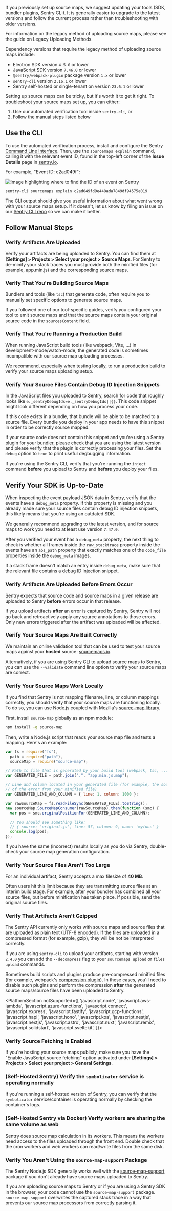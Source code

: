<Alert>

If you previously set up source maps, we suggest updating your tools (SDK, bundler plugins, Sentry CLI).
It is generally easier to upgrade to the latest versions and follow the current process rather than troubleshooting with older versions.

For information on the legacy method of uploading source maps, please see the guide on <PlatformLink to="/sourcemaps/troubleshooting_js/legacy-uploading-methods">Legacy Uploading Methods</PlatformLink>.

Dependency versions that require the legacy method of uploading source maps include:

<ul>
  <PlatformSection supported={["javascript.electron"]}>
    <li>
      Electron SDK version <code>4.5.0</code> or lower
    </li>
  </PlatformSection>
  <li>
    JavaScript SDK version <code>7.46.0</code> or lower
  </li>
  <li>
    <code>@sentry/webpack-plugin</code> package version <code>1.x</code> or
    lower
  </li>
  <li>
    <code>sentry-cli</code> version <code>2.16.1</code> or lower
  </li>
  <li>
    Sentry self-hosted or single-tenant on version <code>23.6.1</code> or lower
  </li>
</ul>

</Alert>

Setting up source maps can be tricky, but it's worth it to get it right. To troubleshoot your source maps set up, you can either:

1. Use our automated verification tool inside `sentry-cli`, or
2. Follow the manual steps listed below

## Use the CLI

To use the automated verification process, install and configure the Sentry [Command Line Interface](/cli/). Then, use the `sourcemaps explain` command, calling it with the relevant event ID, found in the top-left corner of the **Issue Details** page in [sentry.io](https://sentry.io).

For example, "Event ID: c2ad049f":

![Image highlighting where to find the ID of an event on Sentry](./img/event_id.png)

```shell
sentry-cli sourcemaps explain c2ad049fd9e448ada7849df94575e019
```

The CLI output should give you useful information about what went wrong with your source maps setup.
If it doesn't, let us know by filing an issue on our [Sentry CLI repo](https://github.com/getsentry/sentry-cli) so we can make it better.

## Follow Manual Steps

### Verify Artifacts Are Uploaded

Verify your artifacts are being uploaded to Sentry. You can find them at **[Settings] > Projects > Select your project > Source Maps**.
For Sentry to de-minify your stack traces you must provide both the minified files (for example, app.min.js) and the corresponding source maps.

### Verify That You're Building Source Maps

Bundlers and tools (like `tsc`) that generate code, often require you to manually set specific options to generate source maps.

If you followed one of our tool-specific guides, verify you configured your tool to emit source maps and that the source maps contain your original source code in the `sourcesContent` field.

### Verify That You're Running a Production Build

When running JavaScript build tools (like webpack, Vite, ...) in development-mode/watch-mode, the generated code is sometimes incompatible with our source map uploading processes.

We recommend, especially when testing locally, to run a production build to verify your source maps uploading setup.

### Verify Your Source Files Contain Debug ID Injection Snippets

In the JavaScript files you uploaded to Sentry, search for code that roughly looks like `e._sentryDebugIds=e._sentryDebugIds||{}`. This code snippet might look different depending on how you process your code.

If this code exists in a bundle, that bundle will be able to be matched to a source file. Every bundle you deploy in your app needs to have this snippet in order to be correctly source mapped.

If your source code does not contain this snippet and you're using a Sentry plugin for your bundler, please check that you are using the latest version and please verify that the plugin is correctly processing your files. Set the `debug` option to `true` to print useful degbugging information.

If you're using the Sentry CLI, verify that you're running the `inject` command **before** you upload to Sentry and **before** you deploy your files.

## Verify Your SDK is Up-to-Date

When inspecting the event payload JSON data in Sentry, verify that the events have a `debug_meta` property. If this property is missing and you already made sure your source files contain debug ID injection snippets, this likely means that you're using an outdated SDK.

We generally recommend upgrading to the latest version, and for source maps to work you need to at least use version `7.47.0`.

After you verified your event has a `debug_meta` property, the next thing to check is whether all frames inside the `raw_stacktrace` property inside the events have an `abs_path` property that exactly matches one of the `code_file` properties inside the `debug_meta` images.

If a stack frame doesn't match an entry inside `debug_meta`, make sure that the relevant file contains a debug ID injection snippet.

### Verify Artifacts Are Uploaded Before Errors Occur

Sentry expects that source code and source maps in a given release are uploaded to Sentry **before** errors occur in that release.

If you upload artifacts **after** an error is captured by Sentry, Sentry will not go back and retroactively apply any source annotations to those errors. Only new errors triggered after the artifact was uploaded will be affected.

### Verify Your Source Maps Are Built Correctly

We maintain an online validation tool that can be used to test your source maps against your **hosted** source: [sourcemaps.io](https://sourcemaps.io).

Alternatively, if you are using Sentry CLI to upload source maps to Sentry, you can use the `--validate` command line option to verify your source maps are correct.

### Verify Your Source Maps Work Locally

If you find that Sentry is not mapping filename, line, or column mappings correctly, you should verify that your source maps are functioning locally. To do so, you can use Node.js coupled with Mozilla's [source-map library](https://github.com/mozilla/source-map).

First, install `source-map` globally as an npm module:

```bash
npm install -g source-map
```

Then, write a Node.js script that reads your source map file and tests a mapping. Here's an example:

```javascript
var fs = require("fs"),
  path = require("path"),
  sourceMap = require("source-map");

// Path to file that is generated by your build tool (webpack, tsc, ...)
var GENERATED_FILE = path.join(".", "app.min.js.map");

// Line and column located in your generated file (for example, the source
// of the error from your minified file)
var GENERATED_LINE_AND_COLUMN = { line: 1, column: 1000 };

var rawSourceMap = fs.readFileSync(GENERATED_FILE).toString();
new sourceMap.SourceMapConsumer(rawSourceMap).then(function (smc) {
  var pos = smc.originalPositionFor(GENERATED_LINE_AND_COLUMN);

  // You should see something like:
  // { source: 'original.js', line: 57, column: 9, name: 'myfunc' }
  console.log(pos);
});
```

If you have the same (incorrect) results locally as you do via Sentry, double-check your source map generation configuration.

### Verify Your Source Files Aren't Too Large

For an individual artifact, Sentry accepts a max filesize of **40 MB**.

Often users hit this limit because they are transmitting source files at an interim build stage. For example, after your bundler has combined all your source files, but before minification has taken place. If possible, send the original source files.

### Verify That Artifacts Aren't Gzipped

The Sentry API currently only works with source maps and source files that are uploaded as plain text (UTF-8 encoded). If the files are uploaded in a compressed format (for example, gzip), they will be not be interpreted correctly.

If you are using `sentry-cli` to upload your artifacts, starting with version `2.4.0` you can add the `--decompress` flag to your `sourcemaps upload` or `files upload` commands.

Sometimes build scripts and plugins produce pre-compressed minified files (for example, webpack's [compression plugin](https://github.com/webpack/compression-webpack-plugin)). In these cases, you'll need to disable such plugins and perform the compression **after** the generated source maps/source files have been uploaded to Sentry.

<PlatformSection notSupported={[
  'javascript.node',
  'javascript.aws-lambda',
  'javascript.azure-functions',
  'javascript.connect',
  'javascript.express',
  'javascript.fastify',
  'javascript.gcp-functions',
  'javascript.hapi',
  'javascript.hono',
  'javascript.koa',
  'javascript.nestjs',
  'javascript.nextjs',
  'javascript.astro',
  'javascript.nuxt',
  'javascript.remix',
  'javascript.solidstart',
  'javascript.sveltekit',
]}>
### Verify Source Fetching is Enabled

If you're <PlatformLink to="/sourcemaps/uploading/hosting-publicly/">hosting your source maps publicly</PlatformLink>, make sure you have the "Enable JavaScript source fetching" option activated under **[Settings] > Projects > Select your project > General Settings**.

</PlatformSection>

### (Self-Hosted Sentry) Verify the `symbolicator` service is operating normally

If you're running a self-hosted version of Sentry, you can verify that the `symbolicator` service/container is operating normally by checking the container's logs.

### (Self-Hosted Sentry via Docker) Verify workers are sharing the same volume as web

Sentry does source map calculation in its workers. This means the workers need access to the files uploaded through the front end. Double check that the cron workers and web workers can read/write files from the same disk.

### Verify You Aren't Using the `source-map-support` Package

The Sentry Node.js SDK generally works well with the [source-map-support](https://www.npmjs.com/package/source-map-support) package if you don't already have source maps uploaded to Sentry.

If you are uploading source maps to Sentry or if you are using a Sentry SDK in the browser, your code cannot use the `source-map-support` package.
`source-map-support` overwrites the captured stack trace in a way that prevents our source map processors from correctly parsing it.
